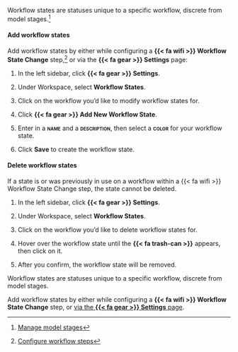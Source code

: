 :::: {.content-visible unless-format="revealjs"}
Workflow states are statuses unique to a specific workflow, discrete from model stages.^[[Manage model stages](/guide/model-workflows/manage-model-stages.qmd)]

#### Add workflow states

Add workflow states by either while configuring a **{{< fa wifi >}} Workflow State Change** step,^[[Configure workflow steps](/guide/model-workflows/configure-model-workflows.qmd#configure-workflow-steps)] or via the **{{< fa gear >}} Settings** page:

1. In the left sidebar, click **{{< fa gear >}} Settings**.

2. Under Workspace, select **Workflow States**.

3. Click on the workflow you'd like to modify workflow states for.

4. Click **{{< fa gear >}} Add New Workflow State**.

5. Enter in a **[name]{.smallcaps}** and a **[description]{.smallcaps}**, then select a **[color]{.smallcaps}** for your workflow state.

6. Click **Save** to create the workflow state.

#### Delete workflow states

::: {.callout-important title="Workflow state deletion is permanent."}
If a state is or was previously in use  on a workflow within a {{< fa wifi >}} Workflow State Change step, the state cannot be deleted.
:::

1. In the left sidebar, click **{{< fa gear >}} Settings**.

2. Under Workspace, select **Workflow States**.

3. Click on the workflow you'd like to delete workflow states for.

4. Hover over the workflow state until the **{{< fa trash-can >}}** appears, then click on it.

5. After you confirm, the workflow state will be removed.

::::


:::: {.content-hidden unless-format="revealjs"}
Workflow states are statuses unique to a specific workflow, discrete from model stages.

Add workflow states by either while configuring a **{{< fa wifi >}} Workflow State Change** step, or [via the **{{< fa gear >}} Settings** page](/guide/model-workflows/setting-up-workflows.qmd#workflow-states){target="blank"}.

::::